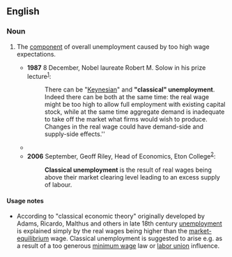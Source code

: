 ==English==
{{wikipedia|Unemployment types}}

===Noun===
{{en-noun|-}}

# {{lb|en|economics}} The [[component]] of overall unemployment caused by too high wage expectations.
#* '''1987''' 8 December, Nobel laureate Robert M. Solow in his prize lecture<sup>[http://nobelprize.org/nobel_prizes/economics/laureates/1987/solow-lecture.html]</sup>:
#*: There can be "[[Keynesian]]" and '''"classical" unemployment'''. Indeed there can be both at the same time: the real wage might be too high to allow full employment with existing capital stock, while at the same time aggregate demand is inadequate to take off the market what firms would wish to produce. Changes in the real wage could have demand-side and supply-side effects.''
#* {{quote-journal|journal=The American Economic Review|volume=78|number=2|page=188-193|title=Is European Unemployment Classical or Keynesian?|author=Robert M. Coen and Bert G. Hickman.|passage=In the standard fix-price model of price-taking competitive firms, Keynesian and '''classical unemployment''' are separate states according to whether notional product supply exceeds or falls short of market demand at the prevailing wage and price configuration, so that labor demand is either output constrained and determined by the inverted production function (Keynesian unemployment), or firms are on their notional product supply and labor demand functions but the real wage exceeds the Walrasian full-employment level ('''classical unemployment'''). Thus labor demand is independent of the real wage in the Keynesian state and depends only on the real wage in the classical state.|year=1988}}
#* '''2006''' September, Geoff Riley, Head of Economics, Eton College<sup>[http://www.tutor2u.net/economics/revision-notes/a2-macro-unemployment.html]</sup>:
#*: '''Classical unemployment''' is the result of real wages being above their market clearing level leading to an excess supply of labour.

====Usage notes====
* According to "classical economic theory" originally developed by Adams, Ricardo, Malthus and others in late 18th century [[unemployment]] is explained simply by the real wages being higher than the [[market-equilibrium]] wage. Classical unemployment is suggested to arise e.g. as a result of a too generous [[minimum wage]] law or [[labor union]] influence.